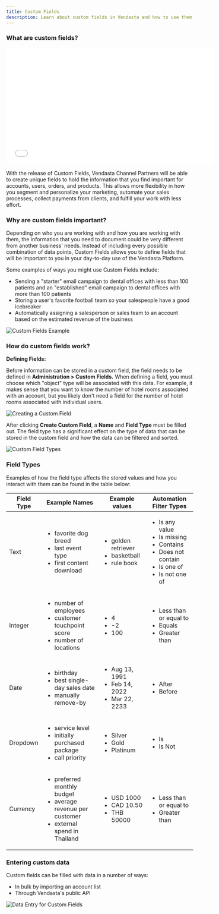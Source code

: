 ```yaml
---
title: Custom Fields
description: Learn about custom fields in Vendasta and how to use them effectively
---
```


### **What are custom fields?**

<iframe src="//fast.wistia.com/embed/iframe/3vkidhas6i" width="560" height="315" frameborder="0" allowfullscreen=""></iframe>

With the release of Custom Fields, Vendasta Channel Partners will be able to create unique fields to hold the information that you find important for accounts, users, orders, and products. This allows more flexibility in how you segment and personalize your marketing, automate your sales processes, collect payments from clients, and fulfill your work with less effort.

### **Why are custom fields important?**

Depending on who you are working with and how you are working with them, the information that you need to document could be very different from another business' needs. Instead of including every possible combination of data points, Custom Fields allows you to define fields that will be important to you in your day-to-day use of the Vendasta Platform. 

Some examples of ways you might use Custom Fields include:

- Sending a "starter" email campaign to dental offices with less than 100 patients and an "established" email campaign to dental offices with more than 100 patients
- Storing a user's favorite football team so your salespeople have a good icebreaker
- Automatically assigning a salesperson or sales team to an account based on the estimated revenue of the business 

![Custom Fields Example](/img/administration/data-management/custom-fields-example.jpg)

### **How do custom fields work?**

**Defining Fields:**

Before information can be stored in a custom field, the field needs to be defined in **Administration > Custom Fields.** When defining a field, you must choose which "object" type will be associated with this data. For example, it makes sense that you want to know the number of hotel rooms associated with an account, but you likely don't need a field for the number of hotel rooms associated with individual users.

![Creating a Custom Field](/img/administration/data-management/custom-fields-create.jpg)

After clicking **Create Custom Field**, a **Name** and **Field Type** must be filled out. The field type has a significant effect on the type of data that can be stored in the custom field and how the data can be filtered and sorted.

![Custom Field Types](/img/administration/data-management/custom-fields-type.jpg)

### **Field Types**

Examples of how the field type affects the stored values and how you interact with them can be found in the table below:

| **Field Type** | **Example Names** | **Example values** | **Automation Filter Types** |
| --- | --- | --- | --- |
| Text | <ul><li>favorite dog breed</li><li>last event type</li><li>first content download</li></ul> | <ul><li>golden retriever</li><li>basketball</li><li>rule book</li></ul> | <ul><li>Is any value</li><li>Is missing</li><li>Contains</li><li>Does not contain</li><li>Is one of</li><li>Is not one of</li></ul> |
| Integer | <ul><li>number of employees</li><li>customer touchpoint score</li><li>number of locations</li></ul> | <ul><li>4</li><li>-2</li><li>100</li></ul> | <ul><li>Less than or equal to</li><li>Equals</li><li>Greater than</li></ul> |
| Date | <ul><li>birthday</li><li>best single-day sales date</li><li>manually remove-by</li></ul> | <ul><li>Aug 13, 1991</li><li>Feb 14, 2022</li><li>Mar 22, 2233</li></ul> | <ul><li>After</li><li>Before</li></ul> |
| Dropdown | <ul><li>service level</li><li>initially purchased package</li><li>call priority</li></ul> | <ul><li>Silver</li><li>Gold</li><li>Platinum</li></ul> | <ul><li>Is</li><li>Is Not</li></ul> |
| Currency | <ul><li>preferred monthly budget</li><li>average revenue per customer</li><li>external spend in Thailand</li></ul> | <ul><li>USD 1000</li><li>CAD 10.50</li><li>THB 50000</li></ul> | <ul><li>Less than or equal to</li><li>Greater than</li></ul> |

### **Entering custom data**

Custom fields can be filled with data in a number of ways:

- In bulk by importing an account list
- Through Vendasta's public API

![Data Entry for Custom Fields](/img/administration/data-management/custom-fields-data-entry.jpg)